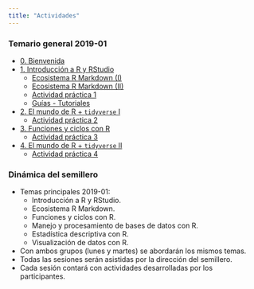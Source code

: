 ```yaml
---
title: "Actividades"
---
```


### Temario general 2019-01
  
  - [0. Bienvenida](/Actividades/0_Bienvenida.html)
  - [1. Introducción a R y RStudio](/Actividades/1_Intro.html)
      - [Ecosistema R Markdown (I)](/Actividades/1_RMarkdown.html)
      - [Ecosistema R Markdown (II)](/Actividades/1.2_RMarkdown.html)
      - [Actividad práctica 1](/Actividades/Actividad1.html)
      - [Guías - Tutoriales](/Actividades/GuiasR.html)
  - [2. El mundo de R + `tidyverse` I](/Actividades/2_MundoR.html)
      - [Actividad práctica 2](/Actividades/Actividad2.html)
  - [3. Funciones y ciclos con R](3_Funciones.html)
      - [Actividad práctica 3](/Actividades/Actividad3.html)
  - [4. El mundo de R + `tidyverse` II](/Actividades/2_MundoR.html)    
      - [Actividad práctica 4](/Actividades/Actividad4.html)
  
### Dinámica del semillero

  - Temas principales 2019-01:
      - Introducción a R y RStudio.
      - Ecosistema R Markdown.
      - Funciones y ciclos con R.
      - Manejo y procesamiento de bases de datos con R.
      - Estadística descriptiva con R.
      - Visualización de datos con R.
  - Con ambos grupos (lunes y martes) se abordarán los mismos temas.
  - Todas las sesiones serán asistidas por la dirección del semillero.
  - Cada sesión contará con actividades desarrolladas por los participantes.